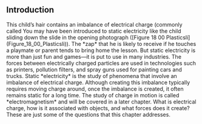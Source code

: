 ## Introduction

<caption>This child’s hair contains an imbalance of electrical charge (commonly called </caption>
You may have been introduced to static electricity like the child sliding down the slide in the opening photograph ([Figure 18 00 Plasticsli](Figure_18_00_Plasticsli)). The *zap* that he is likely to receive if he touches a playmate or parent tends to bring home the lesson. But static electricity is more than just fun and games—it is put to use in many industries. The forces between electrically charged particles are used in technologies such as printers, pollution filters, and spray guns used for painting cars and trucks. Static *electricity* is the study of phenomena that involve an imbalance of electrical charge. Although creating this imbalance typically requires moving charge around, once the imbalance is created, it often remains static for a long time. The study of charge in motion is called *electromagnetism* and will be covered in a later chapter. What is electrical charge, how is it associated with objects, and what forces does it create? These are just some of the questions that this chapter addresses.

